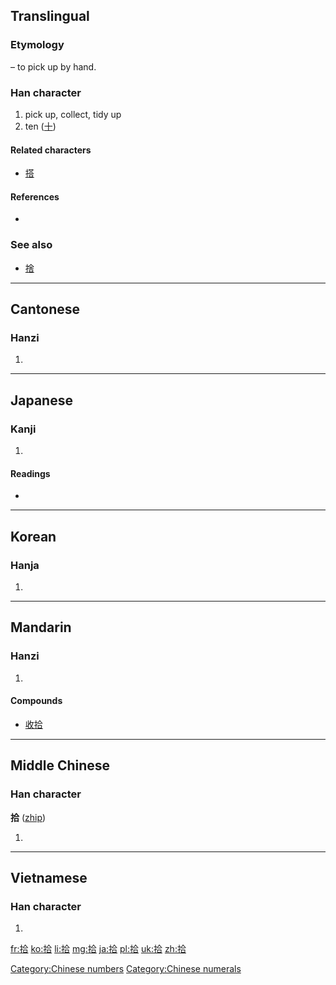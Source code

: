 {{also|十}}
==Translingual==
===Etymology===
{{Han compound|手|alt1=扌|t1=hand|合|ls=psc|c1=s|c2=p}} – to pick up by hand.

===Han character===
{{Han char|rn=64|rad=手|as=06|sn=9|four=5806<sub>1</sub>|canj=手人一口 (QOMR)|ids=⿰[[扌]][[合]]}}

# pick up, collect, tidy up
# ten ([[十]])

====Related characters====
* [[搭]]

====References====
* {{Han ref|kx=0428.240|dkj=12014|dj=0777.180|hdz=31872.010|uh=62FE|ud=25342|bh=AC42|bd=44098}}

===See also===
* [[捨]]

[[Category:Chinese numbers]]
[[Category:Chinese numerals]]

----

==Cantonese==

===Hanzi===
{{yue-hanzi|jyut=|y=sap6}}

# {{defn|lang=yue|sort=手06}}

----

==Japanese==

===Kanji===
{{ja-kanji|grade=3|rs=手06}}

# {{defn|lang=ja|sort=手06}}

====Readings====
* {{ja-readings|on=[[しゅう]] (shū), [[じゅう]] (jū)|kun=[[ひろう]] (hirou), [[とお]] (too)}}

----

==Korean==

===Hanja===
{{ko-hanja|hangeul=[[습]], [[십]]|eumhun=|rv=seup, sip|mr=sŭp, sip|y=sup, sip}}

# {{defn|lang=ko|sort=手06}}

----

==Mandarin==

===Hanzi===
{{cmn-hanzi|pin=[[jiè]] ([[jie4]]), [[shè]] ([[she4]]), [[shí]] ([[shi2]])|wg=chieh<sup>4</sup>, she<sup>4</sup>, shih<sup>2</sup>}}

# {{defn|lang=cmn|sort=手06}}

====Compounds====
* [[收拾]]

----

==Middle Chinese==

===Han character===
'''拾''' ([[zhip]])

# {{defn|lang=ltc|sort=手06}}

----

==Vietnamese==

===Han character===
{{vi-hantu|[[thập]], [[thộp]], [[thụp]], [[đập]]|rs=手06}}

# {{defn|lang=vi|sort=手06}}

[[fr:拾]]
[[ko:拾]]
[[li:拾]]
[[mg:拾]]
[[ja:拾]]
[[pl:拾]]
[[uk:拾]]
[[zh:拾]]